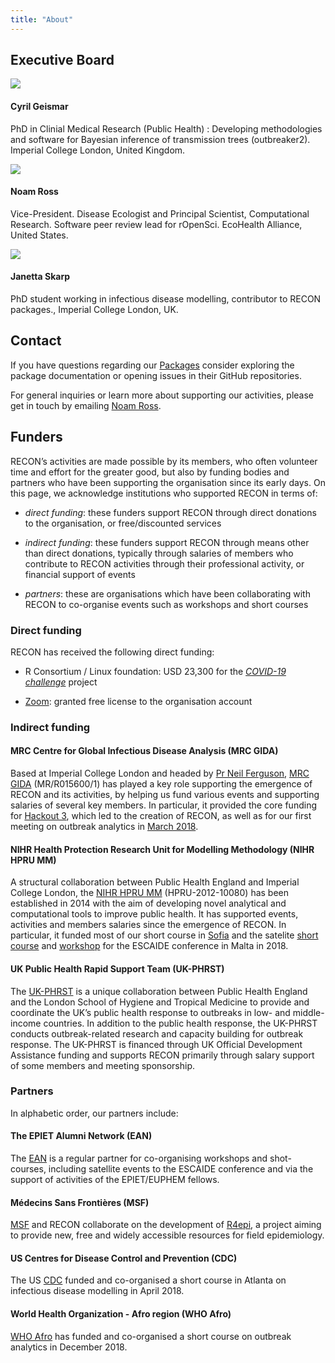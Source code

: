 ```yaml
---
title: "About"
---
```


## Executive Board
::::{.list-circles-item}
![](img/people/anonymous.jpg){.item-img}

#### Cyril Geismar {.item-name}
:::{.item-desc}
PhD in Clinial Medical Research (Public Health) : Developing methodologies and software for Bayesian inference of transmission trees (outbreaker2). Imperial College London, United Kingdom.
:::
::::

::::{.list-circles-item}
![](img/people/anonymous.jpg){.item-img}

#### Noam Ross {.item-name}

:::{.item-desc}
Vice-President. Disease Ecologist and Principal Scientist, Computational Research. Software peer review lead for rOpenSci. EcoHealth Alliance, United States.
:::
::::

::::{.list-circles-item}
![](img/people/anonymous.jpg){.item-img}

#### Janetta Skarp {.item-name}
:::{.item-desc}
PhD student working in infectious disease modelling, contributor to RECON packages., Imperial College London, UK.
:::
::::


## Contact

If you have questions regarding our [Packages](packages/) consider exploring
the package documentation or opening issues in their GitHub repositories.

For general inquiries or learn more about supporting our activities, 
please get in touch by emailing [Noam Ross](mailto:noam@ropensci.org).


## Funders
RECON's activities are made possible by its members, who often volunteer time
and effort for the greater good, but also by funding bodies and partners who
have been supporting the organisation since its early days. On this page, we
acknowledge institutions who supported RECON in terms of:

* *direct funding*: these funders support RECON through direct donations to the
  organisation, or free/discounted services

* *indirect funding*: these funders support RECON through means other than
  direct donations, typically through salaries of members who contribute to
  RECON activities through their professional activity, or financial support of
  events
  
* *partners*: these are organisations which have been collaborating with RECON
  to co-organise events such as workshops and short courses
  
### Direct funding

RECON has received the following direct funding: 

* R Consortium / Linux foundation: USD 23,300 for the [*COVID-19 challenge*](https://www.repidemicsconsortium.org/2020-06-09-covid-challenge/)
  project
  
* [Zoom](https://zoom.us): granted free license to the organisation account


### Indirect funding

#### MRC Centre for Global Infectious Disease Analysis (MRC GIDA)

Based at Imperial College London and headed by 
[Pr Neil Ferguson](https://www.imperial.ac.uk/people/neil.ferguson), 
[MRC GIDA](https://www.imperial.ac.uk/mrc-global-infectious-disease-analysis/about-us/) 
(MR/R015600/1) has played a key role supporting the emergence of RECON and its
activities, by helping us fund various events and supporting salaries of several
key members. In particular, it provided the core funding for
[Hackout 3](http://hackout3.ropensci.org/), which led to
the creation of RECON, as well as for our first meeting on outbreak analytics in
[March 2018](https://recon-gathering-march2018.netlify.com/).



#### NIHR Health Protection Research Unit for Modelling Methodology (NIHR HPRU MM)

A structural collaboration between Public Health England and Imperial College
London, the [NIHR HPRU MM](https://www.imperial.ac.uk/hpru-modelling)
(HPRU-2012-10080) has been established in 2014 with the aim of developing novel
analytical and computational tools to improve public health. It has supported
events, activities and members salaries since the emergence of RECON. In
particular, it funded most of our short course in
[Sofia](https://recon-sofia-2018.netlify.com/) and the satelite 
[short course](https://recon-malta-2018.netlify.com/) and
[workshop](https://recon-hackfest-3.netlify.com/) for the ESCAIDE conference in
Malta in 2018.



#### UK Public Health Rapid Support Team (UK-PHRST)

The [UK-PHRST](https://www.lshtm.ac.uk/UKPHRST) is a unique collaboration
between Public Health England and the London School of Hygiene and Tropical
Medicine to provide and coordinate the UK’s public health response to outbreaks
in low- and middle-income countries. In addition to the public health response,
the UK-PHRST conducts outbreak-related research and capacity building for
outbreak response. The UK-PHRST is financed through UK Official Development
Assistance funding and supports RECON primarily through salary support of some
members and meeting sponsorship.


### Partners

In alphabetic order, our partners include:

#### The EPIET Alumni Network (EAN)

The [EAN](https://epietalumni.net/) is a regular partner for co-organising
workshops and shot-courses, including satellite events to the ESCAIDE conference
and via the support of activities of the EPIET/EUPHEM fellows.


#### Médecins Sans Frontières (MSF)

[MSF](https://www.msf.org.uk/) and RECON collaborate on the development of 
[R4epi](https://blogs.msf.org/bloggers/larissa/innovation-introducing-r4epis), 
a project aiming to provide new, free and widely accessible resources for field 
epidemiology.


#### US Centres for Disease Control and Prevention (CDC)

The US [CDC](https://www.cdc.gov/) funded and co-organised a short course in
Atlanta on infectious disease modelling in April 2018.


#### World Health Organization - Afro region (WHO Afro)

[WHO Afro](https://www.afro.who.int/) has funded and co-organised a short course
on outbreak analytics in December 2018.


